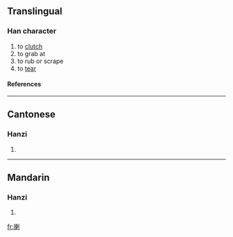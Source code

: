 ==Translingual==
===Han character===
{{Han char|rn=64|rad=手|as=09|sn=12|four=|canj=手木中弓 (QDLN)}}
# to [[clutch]]
# to grab at
# to rub or scrape
# to [[tear]]
====References====
{{Han ref|kx=0443.220|dkj=12380|dj=0794.220|hdz=31913.060|uh=63E6|ud=25574}}
----
==Cantonese==
===Hanzi===
{{yue-hanzi|jyut=laa<sup>2</sup>|y=la<sup>2</sup>}}
# {{defn|Cantonese}}
----
==Mandarin==
===Hanzi===
{{cmn-hanzi|pin=[[lá]] (la2), [[xiāo]] (xiao1)|wg=la<sup>2</sup>, hsiao<sup>1</sup>}}
# {{defn|Mandarin}}

[[fr:揦]]